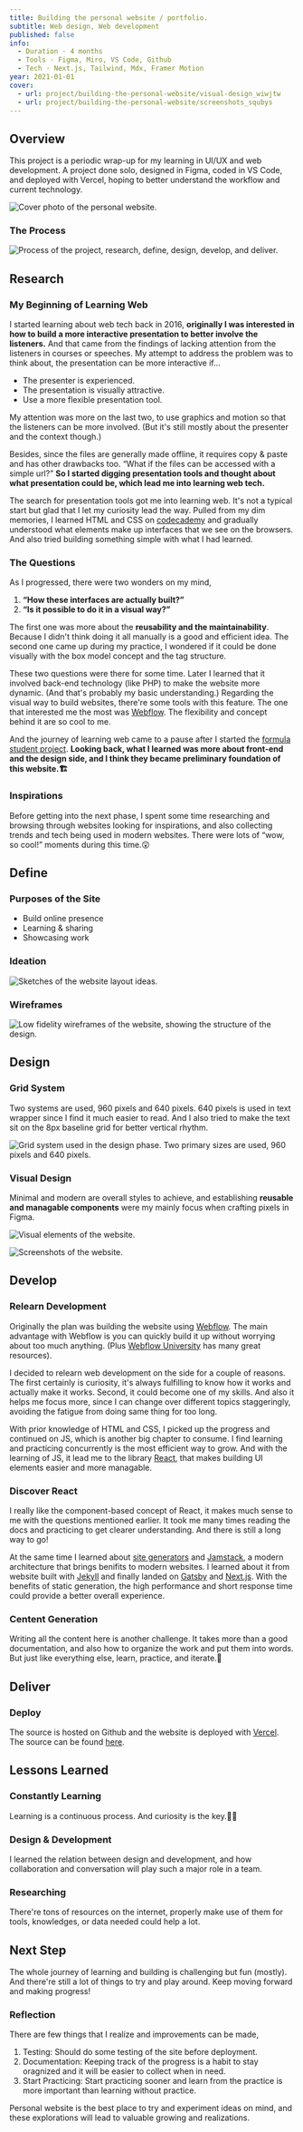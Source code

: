 ```yaml
---
title: Building the personal website / portfolio.
subtitle: Web design, Web development
published: false
info:
  - Duration ⋅ 4 months
  - Tools ⋅ Figma, Miro, VS Code, Github
  - Tech ⋅ Next.js, Tailwind, Mdx, Framer Motion
year: 2021-01-01
cover:
  - url: project/building-the-personal-website/visual-design_wiwjtw
  - url: project/building-the-personal-website/screenshots_squbys
---
```


## Overview

This project is a periodic wrap-up for my learning in UI/UX and web development. A project done solo, designed in Figma, coded in VS Code, and deployed with Vercel, hoping to better understand the workflow and current technology.

<Image
  src="project/building-the-personal-website/cover_vmerhw"
  alt="Cover photo of the personal website."
  width={1200}
  height={680}
/>

### The Process

<Image
  src="project/building-the-personal-website/the-process_mxtesw"
  alt="Process of the project, research, define, design, develop, and deliver."
  width={988}
  height={268}
/>

## Research

### My Beginning of Learning Web

I started learning about web tech back in 2016, **originally I was interested in how to build a more interactive presentation to better involve the listeners.** And that came from the findings of lacking attention from the listeners in courses or speeches. My attempt to address the problem was to think about, the presentation can be more interactive if...

- The presenter is experienced.
- The presentation is visually attractive.
- Use a more flexible presentation tool.

My attention was more on the last two, to use graphics and motion so that the listeners can be more involved. (But it's still mostly about the presenter and the context though.)

Besides, since the files are generally made offline, it requires copy & paste and has other drawbacks too. “What if the files can be accessed with a simple url?” **So I started digging presentation tools and thought about what presentation could be, which lead me into learning web tech.**

The search for presentation tools got me into learning web. It's not a typical start but glad that I let my curiosity lead the way. Pulled from my dim memories, I learned HTML and CSS on [codecademy](https://www.codecademy.com/) and gradually understood what elements make up interfaces that we see on the browsers. And also tried building something simple with what I had learned.

### The Questions

As I progressed, there were two wonders on my mind,

1. **“How these interfaces are actually built?”**
2. **“Is it possible to do it in a visual way?”**

The first one was more about the **reusability and the maintainability**. Because I didn't think doing it all manually is a good and efficient idea. The second one came up during my practice, I wondered if it could be done visually with the box model concept and the tag structure.

These two questions were there for some time. Later I learned that it involved back-end technology (like PHP) to make the website more dynamic. (And that's probably my basic understanding.) Regarding the visual way to build websites, there're some tools with this feature. The one that interested me the most was [Webflow](https://webflow.com/). The flexibility and concept behind it are so cool to me.

And the journey of learning web came to a pause after I started the [formula student project](/#project). **Looking back, what I learned was more about front-end and the design side, and I think they became preliminary foundation of this website.🏗**

### Inspirations

Before getting into the next phase, I spent some time researching and browsing through websites looking for inspirations, and also collecting trends and tech being used in modern websites. There were lots of “wow, so cool!” moments during this time.😲

## Define

### Purposes of the Site

- Build online presence
- Learning & sharing
- Showcasing work

### Ideation

<Image
  src="project/building-the-personal-website/ideation_kxow7m"
  alt="Sketches of the website layout ideas."
  width={640}
  height={400}
/>

### Wireframes

<Image
  src="project/building-the-personal-website/wireframes_hoixwy"
  alt="Low fidelity wireframes of the website, showing the structure of the design."
  width={640}
  height={1097}
/>

## Design

### Grid System

Two systems are used, 960 pixels and 640 pixels. 640 pixels is used in text wrapper since I find it much easier to read. And I also tried to make the text sit on the 8px baseline grid for better vertical rhythm.

<Image
  src="project/building-the-personal-website/grid-system_vcdx9s"
  alt="Grid system used in the design phase. Two primary sizes are used, 960 pixels and 640 pixels."
  width={1200}
  height={2570}
/>

### Visual Design

Minimal and modern are overall styles to achieve, and establishing **reusable and managable components** were my mainly focus when crafting pixels in Figma.

<Image
  src="project/building-the-personal-website/visual-design_wiwjtw"
  alt="Visual elements of the website."
  width={960}
  height={909}
/>

<Image
  src="project/building-the-personal-website/screenshots_squbys"
  alt="Screenshots of the website."
  width={960}
  height={960}
/>

## Develop

### Relearn Development

Originally the plan was building the website using [Webflow](https://webflow.com/). The main advantage with Webflow is you can quickly build it up without worrying about too much anything. (Plus [Webflow University](https://university.webflow.com/) has many great resources).

I decided to relearn web development on the side for a couple of reasons. The first certainly is curiosity, it's always fulfilling to know how it works and actually make it works. Second, it could become one of my skills. And also it helps me focus more, since I can change over different topics staggeringly, avoiding the fatigue from doing same thing for too long.

With prior knowledge of HTML and CSS, I picked up the progress and continued on JS, which is another big chapter to consume. I find learning and practicing concurrently is the most efficient way to grow. And with the learning of JS, it lead me to the library [React](https://reactjs.org/), that makes building UI elements easier and more managable.

### Discover React

I really like the component-based concept of React, it makes much sense to me with the questions mentioned earlier. It took me many times reading the docs and practicing to get clearer understanding. And there is still a long way to go!

At the same time I learned about [site generators](https://jamstack.org/generators/) and [Jamstack](https://jamstack.org), a modern architecture that brings benifits to modern websites. I learned about it from website built with [Jekyll](https://jekyllrb.com/) and finally landed on [Gatsby](https://www.gatsbyjs.com/) and [Next.js](https://nextjs.org/). With the benefits of static generation, the high performance and short response time could provide a better overall experience.

### Centent Generation

Writing all the content here is another challenge. It takes more than a good documentation, and also how to organize the work and put them into words. But just like everything else, learn, practice, and iterate.🔁

## Deliver

### Deploy

The source is hosted on Github and the website is deployed with [Vercel](https://vercel.com). The source can be found [here](https://github.com/yuchengkuo/nextfolio).

## Lessons Learned

### Constantly Learning

Learning is a continuous process. And curiosity is the key.🏃‍♂️

### Design & Development

I learned the relation between design and development, and how collaboration and conversation will play such a major role in a team.

### Researching

There're tons of resources on the internet, properly make use of them for tools, knowledges, or data needed could help a lot.

## Next Step

The whole journey of learning and building is challenging but fun (mostly). And there're still a lot of things to try and play around. Keep moving forward and making progress!

### Reflection

There are few things that I realize and improvements can be made,

1. Testing: Should do some testing of the site before deployment.
2. Documentation: Keeping track of the progress is a habit to stay oragnized and it will be easier to collect when in need.
3. Start Practicing: Start practicing sooner and learn from the practice is more important than learning without practice.

Personal website is the best place to try and experiment ideas on mind, and these explorations will lead to valuable growing and realizations.
